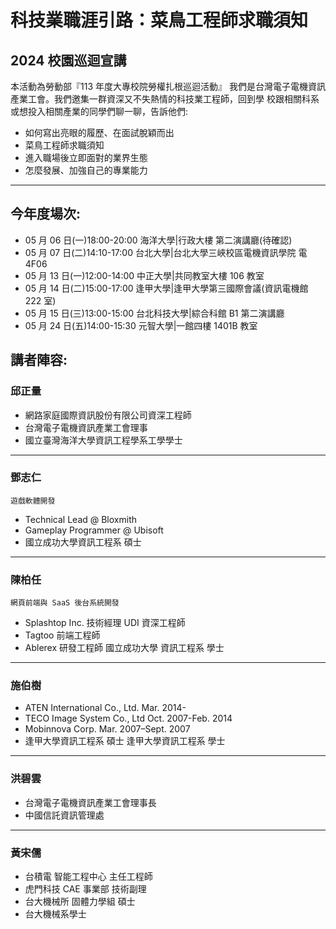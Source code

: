 # 科技業職涯引路：菜鳥工程師求職須知

## 2024 校園巡迴宣講

本活動為勞動部『113 年度大專校院勞權扎根巡迴活動』 我們是台灣電子電機資訊產業工會。我們邀集一群資深又不失熱情的科技業工程師，回到學
校跟相關科系或想投入相關產業的同學們聊一聊，告訴他們:

- 如何寫出亮眼的履歷、在面試脫穎而出
- 菜鳥工程師求職須知
- 進入職場後立即面對的業界生態
- 怎麼發展、加強自己的專業能力

---

## 今年度場次:

- 05 月 06 日(一)18:00-20:00 海洋大學|行政大樓 第二演講廳(待確認)
- 05 月 07 日(二)14:10-17:00 台北大學|台北大學三峽校區電機資訊學院 電 4F06
- 05 月 13 日(一)12:00-14:00 中正大學|共同教室大樓 106 教室
- 05 月 14 日(二)15:00-17:00 逢甲大學|逢甲大學第三國際會議(資訊電機館 222 室)
- 05 月 15 日(三)13:00-15:00 台北科技大學|綜合科館 B1 第二演講廳
- 05 月 24 日(五)14:00-15:30 元智大學|一館四樓 1401B 教室

## 講者陣容:

### 邱正量

- 網路家庭國際資訊股份有限公司資深工程師
- 台灣電子電機資訊產業工會理事
- 國立臺灣海洋大學資訊工程學系工學學士

---

### 鄧志仁

`遊戲軟體開發`

- Technical Lead @ Bloxmith
- Gameplay Programmer @ Ubisoft
- 國立成功大學資訊工程系 碩士

---

### 陳柏任

`網頁前端與 SaaS 後台系統開發`

- Splashtop Inc. 技術經理 UDI 資深工程師
- Tagtoo 前端工程師
- Ablerex 研發工程師 國立成功大學 資訊工程系 學士

---

### 施伯樹

- ATEN International Co., Ltd. Mar. 2014-
- TECO Image System Co., Ltd Oct. 2007-Feb. 2014
- Mobinnova Corp. Mar. 2007–Sept. 2007
- 逢甲大學資訊工程系 碩士 逢甲大學資訊工程系 學士

---

### 洪碧雲

- 台灣電子電機資訊產業工會理事長
- 中國信託資訊管理處

---

### 黃宋儒

- 台積電 智能工程中心 主任工程師
- 虎門科技 CAE 事業部 技術副理
- 台大機械所 固體力學組 碩士
- 台大機械系學士
